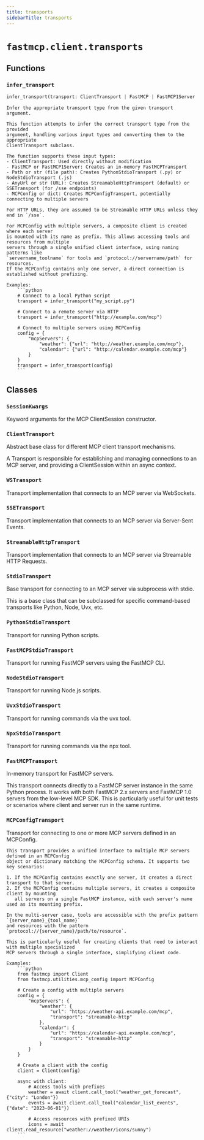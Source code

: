 ```yaml
---
title: transports
sidebarTitle: transports
---
```


# `fastmcp.client.transports`

## Functions

### `infer_transport`

```python
infer_transport(transport: ClientTransport | FastMCP | FastMCP1Server | AnyUrl | Path | MCPConfig | dict[str, Any] | str) -> ClientTransport
```



    Infer the appropriate transport type from the given transport argument.

    This function attempts to infer the correct transport type from the provided
    argument, handling various input types and converting them to the appropriate
    ClientTransport subclass.

    The function supports these input types:
    - ClientTransport: Used directly without modification
    - FastMCP or FastMCP1Server: Creates an in-memory FastMCPTransport
    - Path or str (file path): Creates PythonStdioTransport (.py) or NodeStdioTransport (.js)
    - AnyUrl or str (URL): Creates StreamableHttpTransport (default) or SSETransport (for /sse endpoints)
    - MCPConfig or dict: Creates MCPConfigTransport, potentially connecting to multiple servers

    For HTTP URLs, they are assumed to be Streamable HTTP URLs unless they end in `/sse`.

    For MCPConfig with multiple servers, a composite client is created where each server
    is mounted with its name as prefix. This allows accessing tools and resources from multiple
    servers through a single unified client interface, using naming patterns like
    `servername_toolname` for tools and `protocol://servername/path` for resources.
    If the MCPConfig contains only one server, a direct connection is established without prefixing.

    Examples:
        ```python
        # Connect to a local Python script
        transport = infer_transport("my_script.py")

        # Connect to a remote server via HTTP
        transport = infer_transport("http://example.com/mcp")

        # Connect to multiple servers using MCPConfig
        config = {
            "mcpServers": {
                "weather": {"url": "http://weather.example.com/mcp"},
                "calendar": {"url": "http://calendar.example.com/mcp"}
            }
        }
        transport = infer_transport(config)
        ```
    

## Classes

### `SessionKwargs`


Keyword arguments for the MCP ClientSession constructor.


### `ClientTransport`


Abstract base class for different MCP client transport mechanisms.

A Transport is responsible for establishing and managing connections
to an MCP server, and providing a ClientSession within an async context.


### `WSTransport`


Transport implementation that connects to an MCP server via WebSockets.


### `SSETransport`


Transport implementation that connects to an MCP server via Server-Sent Events.


### `StreamableHttpTransport`


Transport implementation that connects to an MCP server via Streamable HTTP Requests.


### `StdioTransport`


Base transport for connecting to an MCP server via subprocess with stdio.

This is a base class that can be subclassed for specific command-based
transports like Python, Node, Uvx, etc.


### `PythonStdioTransport`


Transport for running Python scripts.


### `FastMCPStdioTransport`


Transport for running FastMCP servers using the FastMCP CLI.


### `NodeStdioTransport`


Transport for running Node.js scripts.


### `UvxStdioTransport`


Transport for running commands via the uvx tool.


### `NpxStdioTransport`


Transport for running commands via the npx tool.


### `FastMCPTransport`


In-memory transport for FastMCP servers.

This transport connects directly to a FastMCP server instance in the same
Python process. It works with both FastMCP 2.x servers and FastMCP 1.0
servers from the low-level MCP SDK. This is particularly useful for unit
tests or scenarios where client and server run in the same runtime.


### `MCPConfigTransport`


Transport for connecting to one or more MCP servers defined in an MCPConfig.

    This transport provides a unified interface to multiple MCP servers defined in an MCPConfig
    object or dictionary matching the MCPConfig schema. It supports two key scenarios:

    1. If the MCPConfig contains exactly one server, it creates a direct transport to that server.
    2. If the MCPConfig contains multiple servers, it creates a composite client by mounting
       all servers on a single FastMCP instance, with each server's name used as its mounting prefix.

    In the multi-server case, tools are accessible with the prefix pattern `{server_name}_{tool_name}`
    and resources with the pattern `protocol://{server_name}/path/to/resource`.

    This is particularly useful for creating clients that need to interact with multiple specialized
    MCP servers through a single interface, simplifying client code.

    Examples:
        ```python
        from fastmcp import Client
        from fastmcp.utilities.mcp_config import MCPConfig

        # Create a config with multiple servers
        config = {
            "mcpServers": {
                "weather": {
                    "url": "https://weather-api.example.com/mcp",
                    "transport": "streamable-http"
                },
                "calendar": {
                    "url": "https://calendar-api.example.com/mcp",
                    "transport": "streamable-http"
                }
            }
        }

        # Create a client with the config
        client = Client(config)

        async with client:
            # Access tools with prefixes
            weather = await client.call_tool("weather_get_forecast", {"city": "London"})
            events = await client.call_tool("calendar_list_events", {"date": "2023-06-01"})

            # Access resources with prefixed URIs
            icons = await client.read_resource("weather://weather/icons/sunny")
        ```
    
